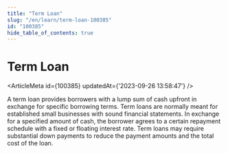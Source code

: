 ```yaml
---
title: "Term Loan"
slug: "/en/learn/term-loan-100385"
id: "100385"
hide_table_of_contents: true
---
```



# Term Loan

<ArticleMeta id={100385} updatedAt={'2023-09-26 13:58:47'} />
<div className='border-solid border-b border-t-0 my-4 border-[var(--ifm-color-gray-300)]' />

A term loan provides borrowers with a lump sum of cash upfront in exchange for specific borrowing terms. Term loans are normally meant for established small businesses with sound financial statements. In exchange for a specified amount of cash, the borrower agrees to a certain repayment schedule with a fixed or floating interest rate. Term loans may require substantial down payments to reduce the payment amounts and the total cost of the loan.
